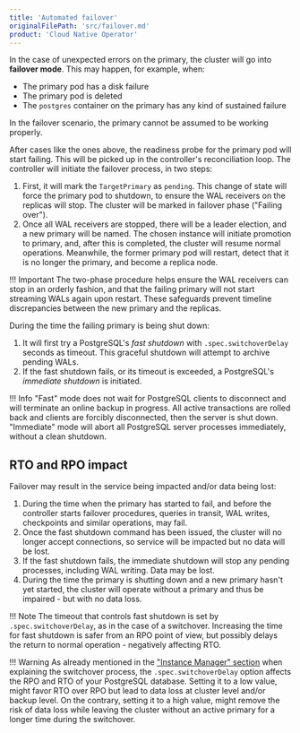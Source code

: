 ```yaml
---
title: 'Automated failover'
originalFilePath: 'src/failover.md'
product: 'Cloud Native Operator'
---
```


In the case of unexpected errors on the primary, the cluster will go into
**failover mode**. This may happen, for example, when:

-   The primary pod has a disk failure
-   The primary pod is deleted
-   The `postgres` container on the primary has any kind of sustained failure

In the failover scenario, the primary cannot be assumed to be working properly.

After cases like the ones above, the readiness probe for the primary pod will start
failing. This will be picked up in the controller's reconciliation loop. The
controller will initiate the failover process, in two steps:

1.  First, it will mark the `TargetPrimary` as `pending`. This change of state will
    force the primary pod to shutdown, to ensure the WAL receivers on the replicas
    will stop. The cluster will be marked in failover phase ("Failing over").
2.  Once all WAL receivers are stopped, there will be a leader election, and a
    new primary will be named. The chosen instance will initiate promotion to
    primary, and, after this is completed, the cluster will resume normal operations.
    Meanwhile, the former primary pod will restart, detect that it is no longer
    the primary, and become a replica node.

!!! Important
    The two-phase procedure helps ensure the WAL receivers can stop in an orderly
    fashion, and that the failing primary will not start streaming WALs again upon
    restart. These safeguards prevent timeline discrepancies between the new primary
    and the replicas.

During the time the failing primary is being shut down:

1.  It will first try a PostgreSQL's *fast shutdown* with
    `.spec.switchoverDelay` seconds as timeout. This graceful shutdown will attempt
    to archive pending WALs.
2.  If the fast shutdown fails, or its timeout is exceeded, a PostgreSQL's
    *immediate shutdown* is initiated.

!!! Info
    "Fast" mode does not wait for PostgreSQL clients to disconnect and will
    terminate an online backup in progress. All active transactions are rolled back
    and clients are forcibly disconnected, then the server is shut down.
    "Immediate" mode will abort all PostgreSQL server processes immediately,
    without a clean shutdown.

## RTO and RPO impact

Failover may result in the service being impacted and/or data being lost:

1.  During the time when the primary has started to fail, and before the controller
    starts failover procedures, queries in transit, WAL writes, checkpoints and
    similar operations, may fail.
2.  Once the fast shutdown command has been issued, the cluster will no longer
    accept connections, so service will be impacted but no data
    will be lost.
3.  If the fast shutdown fails, the immediate shutdown will stop any pending
    processes, including WAL writing. Data may be lost.
4.  During the time the primary is shutting down and a new primary hasn't yet
    started, the cluster will operate without a primary and thus be impaired - but
    with no data loss.

!!! Note
    The timeout that controls fast shutdown is set by `.spec.switchoverDelay`,
    as in the case of a switchover. Increasing the time for fast shutdown is safer
    from an RPO point of view, but possibly delays the return to normal operation -
    negatively affecting RTO.

!!! Warning
    As already mentioned in the ["Instance Manager" section](instance_manager.md)
    when explaining the switchover process, the `.spec.switchoverDelay` option
    affects the RPO and RTO of your PostgreSQL database. Setting it to a low value,
    might favor RTO over RPO but lead to data loss at cluster level and/or backup
    level. On the contrary, setting it to a high value, might remove the risk of
    data loss while leaving the cluster without an active primary for a longer time
    during the switchover.